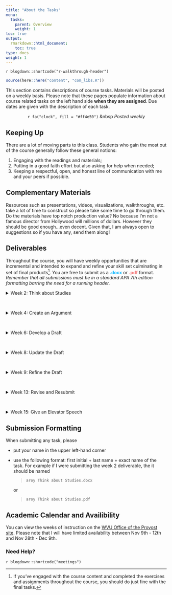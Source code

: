 ```yaml
---
title: "About the Tasks"
menu:
  tasks:
    parent: Overview
    weight: 1
toc: true
output:
  rmarkdown::html_document:
    toc: true
type: docs
weight: 1
---
```


`r blogdown::shortcode("r-walkthrough-header")`

```r
source(here::here("content", "com_libs.R"))
```

This section contains descriptions of course tasks. Materials will be posted on a weekly basis. Please note that these pages populate information about course related tasks on the left hand side **when they are assigned**. Due dates are given with the description of each task.

<center>
`r fa("clock", fill = "#ff4e50")` &nbsp <i>Posted weekly</i> 
</center>

## Keeping Up

There are a lot of moving parts to this class. Students who gain the most out of the course generally follow these general notions:

1. Engaging with the readings and materials;
2. Putting in a good faith effort but also asking for help when needed; 
3. Keeping a respectful, open, and honest line of communication with me and your peers if possible.

## Complementary Materials 

Resources such as presentations, videos, visualizations, walkthroughs, etc. take a lot of time to construct so please take some time to go through them. Do the materials have top notch production value? No because I'm not a famous director from Hollywood will millions of dollars. However they should be good enough...even decent. Given that, I am always open to suggestions so if you have any, send them along!

## Deliverables

Throughout the course, you will have weekly opportunities that are incremental and intended to expand and refine your skill set culminating in set of final products[^final]. You are free to submit as a <span style="color:#12b8ff;font-weight: bold;">.docx</span> or <span style="color:#f47a7b;font-weight: bold;">.pdf</span> format. *Remember that all submissions must be in a standard APA 7th edition formatting barring the need for a running header.*

<div id="anchorwk2"> 
<details><summary>Week 2: Think about Studies</summary>
<br>
<p>
Provide a table with columns defining at least three research and/or evaluation question or sets of research questions assessing a single concept as well how you could address the problems using quantitative or qualitative approaches or both.
<br>
<br>
<i>Note: Please consider the quantitative or qualitative approaches as separate studies that have no interaction with one another.</i>
</p>
</details>
</div>
<br>

<div id="anchorwk4">
<details><summary>Week 4: Create an Argument</summary>
<br>
<p>
Select one of the questions from your table that you think would be appropriate for mixed methodological research and/or evaluation. Create a logical justification for your idea within 300-500 words.
</p>
</details>
</div>
<br>

<div id="anchorwk6">
<details><summary>Week 6: Develop a Draft</summary>
<br>
<p>
Based on feedback, amend and add to your argument by outlining a likely design and explicitly detailing the mixing process within 750-1000 words.
</p>
</details>
</div>
<br>

<div id="anchorwk8">
<details><summary>Week 8: Update the Draft</summary>
<br>
<p>
Based on feedback, amend and add to your argument by creating a visual of the design detailing the mixing process and adding/expanding on the detailed explanation of individual and mixed analyses within 1500-1750 words. 
</p>
</details>
</div>
<br>

<div id="anchorwk8">
<details><summary>Week 9: Refine the Draft</summary>
<br>
<p>
Based on feedback, amend any needed changes and resubmit for a quick assessment.
</p>
</details>
</div>
<br>

<div id="anchorwk13">
<details><summary>Week 13: Revise and Resubmit</summary>
<br>
<p>
Finalize your paper between 1500 - 2000 words and create a one page infographic summarizing your intended study to accompany teh submission.
</p>
</details>
</div>
<br>

<div id="anchorwk15">
<details><summary>Week 15: Give an Elevator Speech</summary>
<br>
<p>
After reviewing feedback and making any needed corrections, create a short one minute summary describing the research or evaluation question(s), sampling frame, design, methodology, and intended analyses.
</p>
</details>
</div>

[^final]: If you've engaged with the course content and completed the exercises and assignments throughout the course, you should do just fine with the final tasks.

## Submission Formatting

When submitting any task, please 

- put your name in the upper left-hand corner

- use the following format: first initial + last name + exact name of the task. For example if I were submitting the week 2 deliverable, the it should be named
  
  > `aroy Think about Studies.docx`
  
  or 
  
  > `aroy Think about Studies.pdf`

## Academic Calendar and Availibility

You can view the weeks of instruction on the [WVU Office of the Provost site](https://provost.wvu.edu/academic-calendar/weeks-of-instruction). Please note that I will have limited availability between Nov 9th - 12th and Nov 28th - Dec 9th.

### Need Help?

`r blogdown::shortcode("meetings")`

